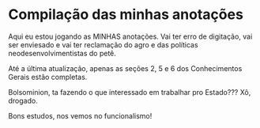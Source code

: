 # Compilação das minhas anotações {.unnumbered}

Aqui eu estou jogando as MINHAS anotações. Vai ter erro de digitação, vai ser enviesado e vai ter reclamação do agro e das políticas neodesenvolvimentistas do petê. 

Até a última atualização, apenas as seções 2, 5 e 6 dos Conhecimentos Gerais estão completas.

Bolsominion, ta fazendo o que interessado em trabalhar pro Estado??? Xô, drogado. 

Bons estudos, nos vemos no funcionalismo!